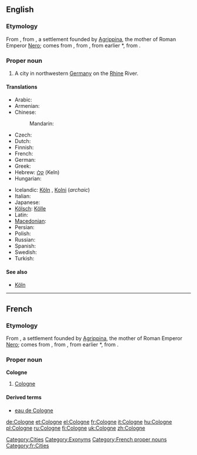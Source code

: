 {{also|cologne}}
==English==
{{wikipedia}}

===Etymology===
From {{etyl|fr|en}} {{term|Cologne|lang=fr}}, from {{etyl|la|en}} {{term|Colonia Agrippina|Colōnia Agrippīna|Agrippine Colony|lang=la}}, a settlement founded by [[w:Agrippina the Younger|Agrippina]], the mother of Roman Emperor [[w:Nero|Nero]]; {{term|colonia|colōnia|colony|lang=la}} comes from {{term|colonus|colōnus|farmer; colonist|lang=la}}, from {{term|colo|colō|till, cultivate, worship|lang=la}}, from earlier *{{term||quelō}}, from {{proto|Indo-European|kʷel-|to move; to turn (around)}}.

===Proper noun===
{{en-proper noun}}

# A city in northwestern [[Germany]] on the [[Rhine]] River.

====Translations====
{{trans-top|city in Germany}}
* Arabic: {{t|ar|كولونيا|f|tr=kuluunya}}
* Armenian: {{t-|hy|Քյոլն|tr=K'yoln}}
* Chinese:
*: Mandarin: {{t|cmn|科隆|tr=Kēlóng|sc=Hani}}
* Czech: {{t-|cs|Kolín nad Rýnem}}
* Dutch: {{t-|nl|Keulen|n}}
* Finnish: {{t+|fi|Köln}}
* French: {{t+|fr|Cologne|f}}
* German: {{t+|de|Köln|n}}
* Greek: {{t+|el|Κολωνία|f|tr=Kolonía}}
* Hebrew: [[קלן]] (Keln)
* Hungarian: {{t+|hu|Köln}}
{{trans-mid}}
* Icelandic: [[Köln#Icelandic|Köln]] {{f}}, [[Kolni]] {{f}} (''archaic'')
* Italian: {{t-|it|Colonia|f}}
* Japanese: {{t-|ja|ケルン|tr=Kerun}}
* [[Kölsch]]: [[Kölle]] {{f}}
* Latin: {{t-|la|Colonia Agrippina|f|alt=Colōnia Agrippīna}}
* [[Macedonian]]: {{t|mk|Келн|m|tr=Kéln}}
* Persian: {{t|fa|نام عطری برگرفته از شهر کلن در آلمان}}
* Polish: {{t+|pl|Kolonia|f}}
* Russian: {{t+|ru|Кёльн|m|tr=Kjol’n}}
* Spanish: {{t+|es|Colonia|f}}
* Swedish: {{t+|sv|Köln|c}}
* Turkish: {{t+|tr|Köln}}
{{trans-bottom}}

====See also====
* [[Köln]]

[[Category:Cities]]
[[Category:Exonyms]]

----

==French==

===Etymology===
From {{etyl|la|fr}} {{term|Colonia Agrippina|Colōnia Agrippīna|Agrippine Colony|lang=la}}, a settlement founded by [[w:Agrippina the Younger|Agrippina]], the mother of Roman Emperor [[w:Nero|Nero]]; {{term|colonia|colōnia|colony|lang=la}} comes from {{term|colonus|colōnus|farmer; colonist|lang=la}}, from {{term|colo|colō|till, cultivate, worship|lang=la}}, from earlier *{{term||quelō}}, from {{proto|Indo-European|kʷel-|to move; to turn (around)|lang=fr}}.

===Proper noun===
'''Cologne''' {{f}}

# [[#English|Cologne]]

====Derived terms====
* [[eau de Cologne]]

[[Category:French proper nouns]]
[[Category:fr:Cities]]

[[de:Cologne]]
[[et:Cologne]]
[[el:Cologne]]
[[fr:Cologne]]
[[it:Cologne]]
[[hu:Cologne]]
[[pl:Cologne]]
[[ru:Cologne]]
[[fi:Cologne]]
[[uk:Cologne]]
[[zh:Cologne]]